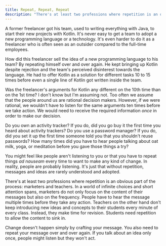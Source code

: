 ```yaml
---
title: Repeat, Repeat, Repeat
description: "There's at least two professions where repetition is an obvious part of the process: marketers and teachers. Without repetition, messages and ideas are rarely understood and adopted."
---
```


A former freelancer got his team, used to writing everything with Java, to start their new projects with Kotlin. It's never easy to get a team to adopt a new programming language or a technology. It's even harder to do it as a freelancer who is often seen as an outsider compared to the full-time employees.

How did this freelancer sell the idea of a new programming language to his team? By repeating himself over and over again. He kept bringing up Kotlin despite rejection and the team's perceived disinterest towards the language. He had to offer Kotlin as a solution for different tasks 10 to 15 times before even a single line of Kotlin got written inside the team.

Was the freelancer's arguments for Kotlin any different on the 10th time than on the 1st time? I don't know but I'm assuming not. Too often we assume that the people around us are rational decision makers. However, if we were rational, we wouldn't have to listen for the same arguments ten times before we take action. We would need to receive the required information _once_ in order to make our decision.

Do you own an activity tracker? If you do, did you go buy it the first time you heard about activity trackers? Do you use a password manager? If you do, did you set it up the first time someone told you that you shouldn't reuse passwords? How many times did you have to hear people talking about oat milk, yoga, or meditation before you gave those things a try?

You might feel like people aren't listening to you or that you have to repeat things _ad nauseam_ every time to want to make any kind of change. In reality, people are probably listening. It's just that without repetition, messages and ideas are rarely understood and adopted.

There's at least two professions where repetition is an obvious part of the process: marketers and teachers. In a world of infinite choices and short attention spans, marketers do not only focus on the content of their messages but also on the frequency. People have to hear the message multiple times before they take any action. Teachers on the other hand don't keep introducing new ideas and concepts to their students every minute of every class. Instead, they make time for revision. Students need repetition to allow the content to sink in.

Change doesn't happen simply by crafting your message. You also need to repeat your message over and over again. If you talk about an idea only once, people might listen but they won't act.
